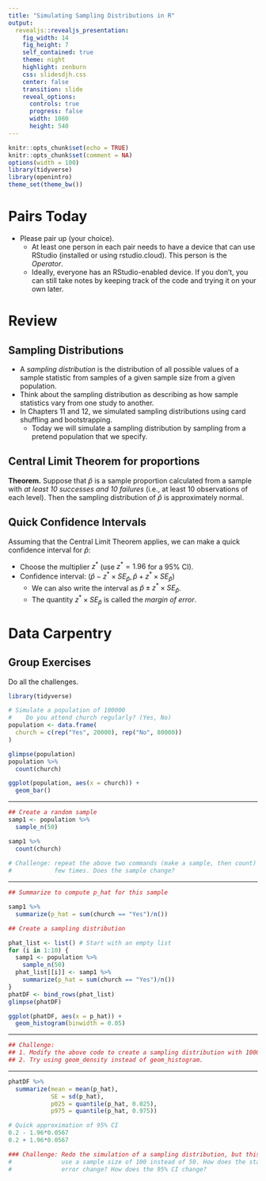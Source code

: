 ```yaml
---
title: "Simulating Sampling Distributions in R"
output: 
  revealjs::revealjs_presentation:
    fig_width: 14 
    fig_height: 7
    self_contained: true
    theme: night
    highlight: zenburn
    css: slidesdjh.css
    center: false
    transition: slide
    reveal_options:
      controls: true
      progress: false
      width: 1080
      height: 540
---
```


```r
knitr::opts_chunk$set(echo = TRUE)
knitr::opts_chunk$set(comment = NA)
options(width = 100)
library(tidyverse)
library(openintro)
theme_set(theme_bw())
```

# Pairs Today

- Please pair up (your choice).
    - At least one person in each pair needs to have a device that can use RStudio (installed or using rstudio.cloud). This person is the *Operator*.
    - Ideally, everyone has an RStudio-enabled device. If you don't, you can still take notes by keeping track of the code and trying it on your own later.
    
# Review

## Sampling Distributions

- A *sampling distribution* is the distribution of all possible values of a sample statistic from samples of a given sample size from a given population. 
- Think about the sampling distribution as describing as how sample statistics vary from one study to another. 
- In Chapters 11 and 12, we simulated sampling distributions using card shuffling and bootstrapping.
    - Today we will simulate a sampling distribution by sampling from a pretend population that we specify.

## Central Limit Theorem for proportions

**Theorem.** Suppose that $\hat{p}$ is a sample proportion calculated from a sample with *at least 10 successes and 10 failures* (i.e., at least 10 observations of each level). Then the sampling distribution of $\hat{p}$ is approximately normal.

## Quick Confidence Intervals

Assuming that the Central Limit Theorem applies, we can make a quick confidence interval for $\hat{p}$:

- Choose the multiplier $z^*$ (use $z^* = 1.96$ for a 95% CI).
- Confidence interval: $(\hat{p} - z^* \times SE_{\hat{p}}, \hat{p} + z^* \times SE_{\hat{p}})$
    - We can also write the interval as $\hat{p} \pm z^* \times SE_{\hat{p}}$.
    - The quantity $z^*\times SE_{\hat{p}}$ is called the *margin of error*.

# Data Carpentry

## Group Exercises

Do all the challenges.

```r
library(tidyverse)

# Simulate a population of 100000
#    Do you attend church regularly? (Yes, No)
population <- data.frame(
  church = c(rep("Yes", 20000), rep("No", 80000))
)

glimpse(population)
population %>%
  count(church)

ggplot(population, aes(x = church)) +
  geom_bar()
```

---

```r
## Create a random sample
samp1 <- population %>%
  sample_n(50)

samp1 %>%
  count(church)
  
# Challenge: repeat the above two commands (make a sample, then count) a 
#            few times. Does the sample change?

```

---

```r
## Summarize to compute p_hat for this sample

samp1 %>% 
  summarize(p_hat = sum(church == "Yes")/n())

## Create a sampling distribution

phat_list <- list() # Start with an empty list
for (i in 1:10) {
  samp1 <- population %>%
    sample_n(50)
  phat_list[[i]] <- samp1 %>%
    summarize(p_hat = sum(church == "Yes")/n())
}
phatDF <- bind_rows(phat_list)
glimpse(phatDF)

ggplot(phatDF, aes(x = p_hat)) +
  geom_histogram(binwidth = 0.05)
```

---

```r
## Challenge: 
## 1. Modify the above code to create a sampling distribution with 1000 p_hats.
## 2. Try using geom_density instead of geom_histogram.
```

---

```r
phatDF %>%
  summarize(mean = mean(p_hat),
            SE = sd(p_hat),
            p025 = quantile(p_hat, 0.025),
            p975 = quantile(p_hat, 0.975))

# Quick approximation of 95% CI
0.2 - 1.96*0.0567
0.2 + 1.96*0.0567

### Challenge: Redo the simulation of a sampling distribution, but this time
#              use a sample size of 100 instead of 50. How does the standard
#              error change? How does the 95% CI change?
```

